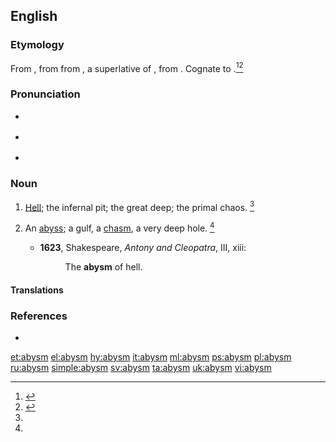 ==English==

===Etymology===
From {{etyl|enm|en}} {{term|abime|lang=enm}}, from {{etyl|fro|en}} {{term|abisme|lang=fro}} from {{etyl|LL.|en}} {{term|*abyssimus|lang=la}}, a superlative of {{term|abyssus||bottomless pit|lang=la}}, from {{etyl|grc|en}} {{term|ἄβυσσος|tr=abussos|lang=grc|sc=polytonic}}. Cognate to {{etyl|fr|en}} {{term|abîme|lang=fr}}.<ref name=OCD>{{R:OCD2|page=6}}</ref><ref name=SOED>{{R:SOED5|page=11}}</ref>

===Pronunciation===
* {{a|RP}} {{IPA|/əˈbɪz.m̩/|lang=en}}
* {{a|US}} {{IPA|/əˈbɪz.m̩/|lang=en}}
* {{rhymes|ɪzəm|lang=en}}

===Noun===
{{en-noun}}

# {{context|archaic|poetic|lang=en}} [[hell|Hell]]; the infernal pit; the great deep; the primal chaos. {{defdate|First attested between 1150 and 1350.}}<ref name=SOED/>
# {{context|now|_|chiefly|literary|lang=en}} An [[abyss]]; a gulf, a [[chasm]], a very deep hole. {{defdate|First attested in the late 15th century.}}<ref name=SOED/>
#* '''1623''', Shakespeare, ''Antony and Cleopatra'', III, xiii:
#*: The '''abysm''' of hell.

====Translations====
{{trans-see|abyss}}

===References===
<references/>
* {{R:Webster 1913}}

[[et:abysm]]
[[el:abysm]]
[[hy:abysm]]
[[it:abysm]]
[[ml:abysm]]
[[ps:abysm]]
[[pl:abysm]]
[[ru:abysm]]
[[simple:abysm]]
[[sv:abysm]]
[[ta:abysm]]
[[uk:abysm]]
[[vi:abysm]]